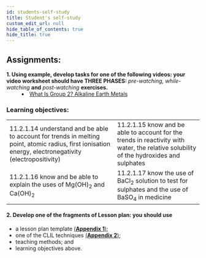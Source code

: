 ```yaml
---
id: students-self-study
title: Student's self-study
custom_edit_url: null
hide_table_of_contents: true
hide_title: true
---
```


## Assignments:

<dl>
  <dt>
    <strong>
      1. Using example, develop tasks for one of the following videos: your
      video worksheet should have THREE PHASES:
    </strong>
    <em> pre-watching, while-watching</em> <strong>and</strong> <em>
      post-watching
    </em> <strong>exercises.</strong>
  </dt>
  <dd>
    <li>
      <a href='https://www.youtube.com/watch?v=ykZYZdl8FeI'>
        What Is Group 2? Alkaline Earth Metals
      </a>
    </li>
  </dd>
</dl>

### Learning objectives:

<table>
  <tr>
    <td>
      11.2.1.14 understand and be able to account for trends in melting point, atomic radius, first ionisation energy, electronegativity (electropositivity)
    </td>
    <td>
      11.2.1.15 know and be able to account for the trends in reactivity with water, the relative solubility of the hydroxides and sulphates
    </td>
  </tr>
  <tr>
    <td>
      11.2.1.16 know and be able to explain the uses of Mg(OH)<sub>2</sub> and Ca(OH)<sub>2</sub>
    </td>
    <td>
      11.2.1.17 know the use of BaCl<sub>2</sub> solution to test for sulphates and the use of BaSO<sub>4</sub> in medicine
    </td>
  </tr>
</table>

#### 2. Develop one of the fragments of Lesson plan: you should use

- a lesson plan template [(**Appendix 1**)](../appendix/appendix-1);
- one of the CLIL techniques [(**Appendix 2**)](../appendix/appendix-2);
- teaching methods; and
- learning objectives above.
